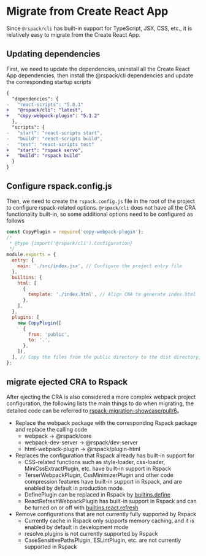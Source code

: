 # Migrate from Create React App

Since `@rspack/cli` has built-in support for TypeScript, JSX, CSS, etc., it is relatively easy to migrate from the Create React App.

## Updating dependencies

First, we need to update the dependencies, uninstall all the Create React App dependencies, then install the @rspack/cli dependencies and update the corresponding startup scripts

```diff title=package.json
{
  "dependencies": {
-   "react-scripts": "5.0.1"
+   "@rspack/cli": "latest",
+   "copy-webpack-plugin": "5.1.2"
  },
  "scripts": {
-   "start": "react-scripts start",
-   "build": "react-scripts build",
-   "test": "react-scripts test"
+   "start": "rspack serve",
+   "build": "rspack build"
  }
}
```

## Configure rspack.config.js

Then, we need to create the `rspack.config.js` file in the root of the project to configure rspack-related options. `@rspack/cli` does not have all the CRA functionality built-in, so some additional options need to be configured as follows

```js title=rspack.config.js
const CopyPlugin = require('copy-webpack-plugin');
/*
 * @type {import('@rspack/cli').Configuration}
 */
module.exports = {
  entry: {
    main: './src/index.jsx', // Configure the project entry file
  },
  builtins: {
    html: [
      {
        template: './index.html', // Align CRA to generate index.html
      },
    ],
  },
  plugins: [
    new CopyPlugin([
      {
        from: 'public',
        to: '.',
      },
    ]),
  ], // Copy the files from the public directory to the dist directory, aligning the behavior of the CRA
};
```

## migrate ejected CRA to Rspack

After ejecting the CRA is also considered a more complex webpack project configuration, the following lists the main things to do when migrating, the detailed code can be referred to [rspack-migration-showcase/pull/6](https://github.com/web-infra-dev/rspack-migration-showcase/pull/6)。

- Replace the webpack package with the corresponding Rspack package and replace the calling code
  - webpack -> @rspack/core
  - webpack-dev-server -> @rspack/dev-server
  - html-webpack-plugin -> @rspack/plugin-html
- Replaces the configuration that Rspack already has built-in support for
  - CSS-related functions such as style-loader, css-loader, MiniCssExtractPlugin, etc. have built-in support in Rspack
  - TerserWebpackPlugin, CssMinimizerPlugin and other code compression features have built-in support in Rspack, and are enabled by default in production mode.
  - DefinePlugin can be replaced in Rspack by [builtins.define](config/builtins#builtinsdefine)
  - ReactRefreshWebpackPlugin has built-in support in Rspack and can be turned on or off with [builtins.react.refresh](config/builtins#config/builtins#builtinsreact)
- Remove configurations that are not currently fully supported by Rspack
  - Currently cache in Rspack only supports memory caching, and it is enabled by default in development mode
  - resolve.plugins is not currently supported by Rspack
  - CaseSensitivePathsPlugin, ESLintPlugin, etc. are not currently supported in Rspack
